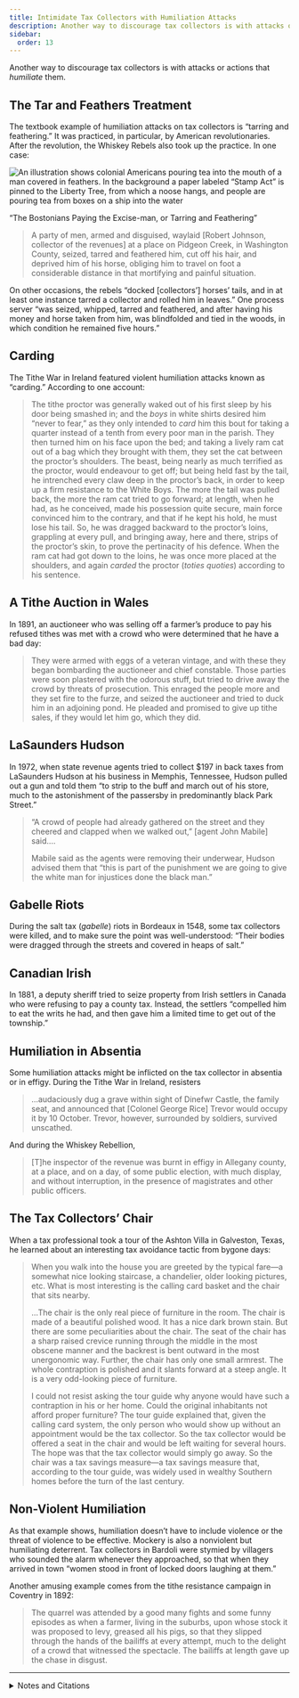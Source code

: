 ```yaml
---
title: Intimidate Tax Collectors with Humiliation Attacks
description: Another way to discourage tax collectors is with attacks or actions that humiliate them.
sidebar:
  order: 13
---
```


Another way to discourage tax collectors is with attacks or actions that <em>humiliate</em> them.

## <Badge text="Example" size="medium" /> The Tar and Feathers Treatment

The textbook example of humiliation attacks on tax collectors is “tarring and feathering.”
It was practiced, in particular, by American revolutionaries.
After the revolution, the Whiskey Rebels also took up the practice.
In one case:

![An illustration shows colonial Americans pouring tea into the mouth of a man covered in feathers. In the background a paper labeled &ldquo;Stamp Act&rdquo; is pinned to the Liberty Tree, from which a noose hangs, and people are pouring tea from boxes on a ship into the water](../../../assets/tar-and-feathers.gif)
<figcaption>“The Bostonians Paying the Excise-man, or Tarring and Feathering”</figcaption>

> A party of men, armed and disguised, waylaid [Robert Johnson, collector of the revenues] at a place on Pidgeon Creek, in Washington County, seized, tarred and feathered him, cut off his hair, and deprived him of his horse, obliging him to travel on foot a considerable distance in that mortifying and painful situation.

On other occasions, the rebels “docked [collectors’] horses’ tails, and in at least one instance tarred a collector and rolled him in leaves.”
One process server “was seized, whipped, tarred and feathered, and after having his money and horse taken from him, was blindfolded and tied in the woods, in which condition he remained five hours.”

## <Badge text="Example" size="medium" /> Carding

The Tithe War in Ireland featured violent humiliation attacks known as “carding.”
According to one account:

> The tithe proctor was generally waked out of his first sleep by his door being smashed in; and the <em>boys</em> in white shirts desired him “never to fear,” as they only intended to <em>card</em> him this bout for taking a quarter instead of a tenth from every poor man in the parish.
> They then turned him on his face upon the bed; and taking a lively ram cat out of a bag which they brought with them, they set the cat between the proctor’s shoulders.
> The beast, being nearly as much terrified as the proctor, would endeavour to get off; but being held fast by the tail, he intrenched every claw deep in the proctor’s back, in order to keep up a firm resistance to the White Boys.
> The more the tail was pulled back, the more the ram cat tried to go forward; at length, when he had, as he conceived, made his possession quite secure, main force convinced him to the contrary, and that if he kept his hold, he must lose his tail.
> So, he was dragged backward to the proctor’s loins, grappling at every pull, and bringing away, here and there, strips of the proctor’s skin, to prove the pertinacity of his defence.
> When the ram cat had got down to the loins, he was once more placed at the shoulders, and again <em>carded</em> the proctor (<i>toties quoties</i>) according to his sentence.

## <Badge text="Example" size="medium" /> A Tithe Auction in Wales

In 1891, an auctioneer who was selling off a farmer’s produce to pay his refused tithes was met with a crowd who were determined that he have a bad day:

> They were armed with eggs of a veteran vintage, and with these they began bombarding the auctioneer and chief constable.
> Those parties were soon plastered with the odorous stuff, but tried to drive away the crowd by threats of prosecution.
> This enraged the people more and they set fire to the furze, and seized the auctioneer and tried to duck him in an adjoining pond.
> He pleaded and promised to give up tithe sales, if they would let him go, which they did.

## <Badge text="Example" size="medium" /> LaSaunders Hudson

In 1972, when state revenue agents tried to collect $197 in back taxes from LaSaunders Hudson at his business in Memphis, Tennessee, Hudson pulled out a gun and told them “to strip to the buff and march out of his store, much to the astonishment of the passersby in predominantly black Park Street.”

> “A crowd of people had already gathered on the street and they cheered and clapped when we walked out,” [agent John Mabile] said.…
>
> Mabile said as the agents were removing their underwear, Hudson advised them that “this is part of the punishment we are going to give the white man for injustices done the black man.”

## <Badge text="Example" size="medium" /> Gabelle Riots

During the salt tax (<i>gabelle</i>) riots in Bordeaux in 1548, some tax collectors were killed, and to make sure the point was well-understood:
“Their bodies were dragged through the streets and covered in heaps of salt.”

## <Badge text="Example" size="medium" /> Canadian Irish

In 1881, a deputy sheriff tried to seize property from Irish settlers in Canada who were refusing to pay a county tax.
Instead, the settlers “compelled him to eat the writs he had, and then gave him a limited time to get out of the township.”

## <Badge text="Example" size="medium" /> Humiliation in Absentia

Some humiliation attacks might be inflicted on the tax collector in absentia or in effigy.
During the Tithe War in Ireland, resisters

> …audaciously dug a grave within sight of Dinefwr Castle, the family seat, and announced that [Colonel George Rice] Trevor would occupy it by 10 October.
> Trevor, however, surrounded by soldiers, survived unscathed.

And during the Whiskey Rebellion,

> [T]he inspector of the revenue was burnt in effigy in Allegany county, at a place, and on a day, of some public election, with much display, and without interruption, in the presence of magistrates and other public officers.

## <Badge text="Example" size="medium" /> The Tax Collectors’ Chair

When a tax professional took a tour of the Ashton Villa in Galveston, Texas, he learned about an interesting tax avoidance tactic from bygone days:

> When you walk into the house you are greeted by the typical fare—a somewhat nice looking staircase, a chandelier, older looking pictures, etc.
> What is most interesting is the calling card basket and the chair that sits nearby.
>
> …The chair is the only real piece of furniture in the room.
> The chair is made of a beautiful polished wood.
> It has a nice dark brown stain.
> But there are some peculiarities about the chair.
> The seat of the chair has a sharp raised crevice running through the middle in the most obscene manner and the backrest is bent outward in the most unergonomic way.
> Further, the chair has only one small armrest.
> The whole contraption is polished and it slants forward at a steep angle.
> It is a very odd-looking piece of furniture.
>
> I could not resist asking the tour guide why anyone would have such a contraption in his or her home.
> Could the original inhabitants not afford proper furniture?
> The tour guide explained that, given the calling card system, the only person who would show up without an appointment would be the tax collector.
> So the tax collector would be offered a seat in the chair and would be left waiting for several hours.
> The hope was that the tax collector would simply go away.
> So the chair was a tax savings measure—a tax savings measure that, according to the tour guide, was widely used in wealthy Southern homes before the turn of the last century.

## <Badge text="Example" size="medium" /> Non-Violent Humiliation

As that example shows, humiliation doesn’t have to include violence or the threat of violence to be effective.
Mockery is also a nonviolent but humiliating deterrent.
Tax collectors in Bardoli were stymied by villagers who sounded the alarm whenever they approached, so that when they arrived in town “women stood in front of locked doors laughing at them.”

Another amusing example comes from the tithe resistance campaign in Coventry in 1892:

> The quarrel was attended by a good many fights and some funny episodes as when a farmer, living in the suburbs, upon whose stock it was proposed to levy, greased all his pigs, so that they slipped through the hands of the bailiffs at every attempt, much to the delight of a crowd that witnessed the spectacle.
> The bailiffs at length gave up the chase in disgust.

<hr />

<details>
<summary>Notes and Citations</summary>

* Hamilton, Alexander “Report on Opposition to Internal Duties” (5 August 1794) <i>The Works of Alexander Hamilton</i>, Vol. IV (1851) [pp. 581–82](https://archive.org/details/worksalexanderh13hamigoog/page/581/mode/1up), [591](https://archive.org/details/worksalexanderh13hamigoog/page/591/mode/1up)
* Bonsteel Tachau, Mary K. “The Whiskey Rebellion in Kentucky: A Forgotten Episode of Civil Disobedience” <i>Journal of the Early Republic</i> Vol. 2, No. 3 (Autumn, 1982), pp. 239–59
* Barrington, Jonah, quoted in [<i>The Hobart Town Courier</i> 7 December 1832, p. 3](https://trove.nla.gov.au/newspaper/article/4195481)
* [“Tithe Auctioneer Robbed”](https://news.google.com/newspapers?id=K4BgAAAAIBAJ&sjid=fXINAAAAIBAJ&pg=1737,2119654) <i>The Middletown Daily Signal</i> 29 April 1891, p. 1
* [“Tennessee tax collectors stripped naked by taxpayer”](https://books.google.com/books?id=gmg0AAAAIBAJ&pg=PA2&dq=%E2%80%9CTennessee+tax+collectors+stripped+naked+by+taxpayer%E2%80%9D&article_id=4481,3728285&hl=en&sa=X&ved=2ahUKEwjc2Y2m9dCMAxXBEkQIHVilBxsQ6AF6BAgFEAM#v=onepage&q=%E2%80%9CTennessee%20tax%20collectors%20stripped%20naked%20by%20taxpayer%E2%80%9D&f=false) <i>The Wilmington News</i>, 16 June 1972, p. 1
* Bakewell, Sarah <i>How to Live: A Life of Montaigne…</i>, (2010) [p. 61](https://archive.org/details/howtoliveorlifeo0000bake_o6s2/page/61/mode/1up)
* “Tax Resistance in Canada” <i>Watertown Daily Times</i> 16 February 1881
* [“Policing Rebecca: The 4th Lord and the Rebecca Riots”](https://www.llandeilo.org/dp_rebecca.php) <i>Llandeilo History</i>
* “The Tax Collectors’ Chair” <i>Mitchell & Associates Tax Blog</i> July 2005
* Desai, Mahadev <i>The Story of Bardoli</i> (1929) [p. 95](https://archive.org/details/in.ernet.dli.2015.122169/page/n109/mode/1up)
* [“Tithe War in Coventry”](https://news.google.com/newspapers?nid=2249&dat=18920526&id=ym8-AAAAIBAJ&sjid=mlkMAAAAIBAJ&pg=3071,4895049) <i>The Boston Evening Transcript</i> 26 May 1892, p. 10

</details>
